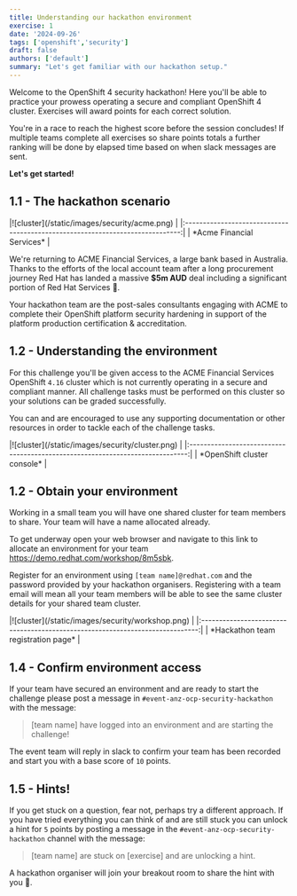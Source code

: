 ```yaml
---
title: Understanding our hackathon environment
exercise: 1
date: '2024-09-26'
tags: ['openshift','security']
draft: false
authors: ['default']
summary: "Let's get familiar with our hackathon setup."
---
```


Welcome to the OpenShift 4 security hackathon! Here you'll be able to practice your prowess operating a secure and compliant OpenShift 4 cluster. Exercises will award points for each correct solution. 

You're in a race to reach the highest score before the session concludes! If multiple teams complete all exercises so share points totals a further ranking will be done by elapsed time based on when slack messages are sent.

 
**Let's get started!**


## 1.1 - The hackathon scenario

<Zoom>
|![cluster](/static/images/security/acme.png)                                   | 
|:-----------------------------------------------------------------------------:|
| *Acme Financial Services*                                                     |
</Zoom>

We're returning to ACME Financial Services, a large bank based in Australia. Thanks to the efforts of the local account team after a long procurement journey Red Hat has landed a massive **$5m AUD** deal including a significant portion of Red Hat Services 🚀.

Your hackathon team are the post-sales consultants engaging with ACME to complete their OpenShift platform security hardening in support of the platform production certification & accreditation.


## 1.2 - Understanding the environment

For this challenge you'll be given access to the ACME Financial Services OpenShift `4.16` cluster which is not currently operating in a secure and compliant manner. All challenge tasks must be performed on this cluster so your solutions can be graded successfully.

You can and are encouraged to use any supporting documentation or other resources in order to tackle each of the challenge tasks.

<Zoom>
|![cluster](/static/images/security/cluster.png)                                | 
|:-----------------------------------------------------------------------------:|
| *OpenShift cluster console*                                                   |
</Zoom>


## 1.2 - Obtain your environment

Working in a small team you will have one shared cluster for team members to share. Your team will have a name allocated already.

To get underway open your web browser and navigate to this link to allocate an environment for your team https://demo.redhat.com/workshop/8m5sbk.

Register for an environment using `[team name]@redhat.com` and the password provided by your hackathon organisers. Registering with a team email will mean all your team members will be able to see the same cluster details for your shared team cluster.

<Zoom>
|![cluster](/static/images/security/workshop.png)                               | 
|:-----------------------------------------------------------------------------:|
| *Hackathon team registration page*                                            |
</Zoom>


## 1.4 - Confirm environment access

If your team have secured an environment and are ready to start the challenge please post a message in `#event-anz-ocp-security-hackathon` with the message:

> [team name] have logged into an environment and are starting the challenge!

The event team will reply in slack to confirm your team has been recorded and start you with a base score of `10` points.


## 1.5 - Hints!

If you get stuck on a question, fear not, perhaps try a different approach. If you have tried everything you can think of and are still stuck you can unlock a hint for `5` points by posting a message in the `#event-anz-ocp-security-hackathon` channel with the message:

> [team name] are stuck on [exercise] and are unlocking a hint.

A hackathon organiser will join your breakout room to share the hint with you 🤫.

